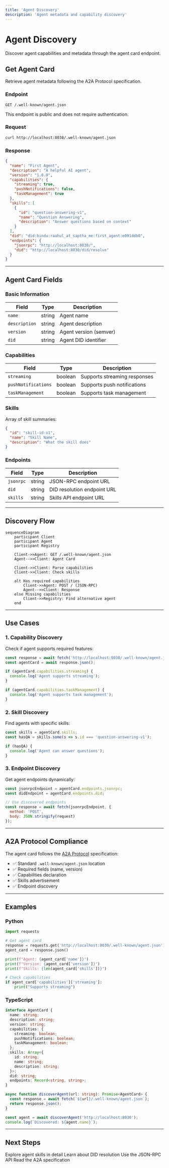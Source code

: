 ```yaml
---
title: 'Agent Discovery'
description: 'Agent metadata and capability discovery'
---
```


# Agent Discovery

Discover agent capabilities and metadata through the agent card endpoint.

## Get Agent Card

Retrieve agent metadata following the A2A Protocol specification.

### Endpoint

```
GET /.well-known/agent.json
```

<Note>
  This endpoint is public and does not require authentication.
</Note>

### Request

```bash
curl http://localhost:8030/.well-known/agent.json
```

### Response

```json
{
  "name": "First Agent",
  "description": "A helpful AI agent",
  "version": "1.0.0",
  "capabilities": {
    "streaming": true,
    "pushNotifications": false,
    "taskManagement": true
  },
  "skills": [
    {
      "id": "question-answering-v1",
      "name": "Question Answering",
      "description": "Answer questions based on context"
    }
  ],
  "did": "did:bindu:raahul_at_saptha_me:first_agent:e091ddb0",
  "endpoints": {
    "jsonrpc": "http://localhost:8030/",
    "did": "http://localhost:8030/did/resolve"
  }
}
```

---

## Agent Card Fields

### Basic Information

| Field | Type | Description |
|-------|------|-------------|
| `name` | string | Agent name |
| `description` | string | Agent description |
| `version` | string | Agent version (semver) |
| `did` | string | Agent DID identifier |

### Capabilities

| Field | Type | Description |
|-------|------|-------------|
| `streaming` | boolean | Supports streaming responses |
| `pushNotifications` | boolean | Supports push notifications |
| `taskManagement` | boolean | Supports task management |

### Skills

Array of skill summaries:

```json
{
  "id": "skill-id-v1",
  "name": "Skill Name",
  "description": "What the skill does"
}
```

### Endpoints

| Field | Type | Description |
|-------|------|-------------|
| `jsonrpc` | string | JSON-RPC endpoint URL |
| `did` | string | DID resolution endpoint URL |
| `skills` | string | Skills API endpoint URL |

---

## Discovery Flow

```mermaid
sequenceDiagram
    participant Client
    participant Agent
    participant Registry

    Client->>Agent: GET /.well-known/agent.json
    Agent-->>Client: Agent Card
    
    Client->>Client: Parse capabilities
    Client->>Client: Check skills
    
    alt Has required capabilities
        Client->>Agent: POST / (JSON-RPC)
        Agent-->>Client: Response
    else Missing capabilities
        Client->>Registry: Find alternative agent
    end
```

---

## Use Cases

### 1. Capability Discovery

Check if agent supports required features:

```javascript
const response = await fetch('http://localhost:8030/.well-known/agent.json');
const agentCard = await response.json();

if (agentCard.capabilities.streaming) {
  console.log('Agent supports streaming');
}

if (agentCard.capabilities.taskManagement) {
  console.log('Agent supports task management');
}
```

### 2. Skill Discovery

Find agents with specific skills:

```javascript
const skills = agentCard.skills;
const hasQA = skills.some(s => s.id === 'question-answering-v1');

if (hasQA) {
  console.log('Agent can answer questions');
}
```

### 3. Endpoint Discovery

Get agent endpoints dynamically:

```javascript
const jsonrpcEndpoint = agentCard.endpoints.jsonrpc;
const didEndpoint = agentCard.endpoints.did;

// Use discovered endpoints
const response = await fetch(jsonrpcEndpoint, {
  method: 'POST',
  body: JSON.stringify(request)
});
```

---

## A2A Protocol Compliance

The agent card follows the [A2A Protocol](https://github.com/google-agentic-commerce/a2a) specification:

- ✅ Standard `.well-known/agent.json` location
- ✅ Required fields (name, version)
- ✅ Capabilities declaration
- ✅ Skills advertisement
- ✅ Endpoint discovery

---

## Examples

### Python

```python
import requests

# Get agent card
response = requests.get('http://localhost:8030/.well-known/agent.json')
agent_card = response.json()

print(f"Agent: {agent_card['name']}")
print(f"Version: {agent_card['version']}")
print(f"Skills: {len(agent_card['skills'])}")

# Check capabilities
if agent_card['capabilities']['streaming']:
    print("Supports streaming")
```

### TypeScript

```typescript
interface AgentCard {
  name: string;
  description: string;
  version: string;
  capabilities: {
    streaming: boolean;
    pushNotifications: boolean;
    taskManagement: boolean;
  };
  skills: Array<{
    id: string;
    name: string;
    description: string;
  }>;
  did: string;
  endpoints: Record<string, string>;
}

async function discoverAgent(url: string): Promise<AgentCard> {
  const response = await fetch(`${url}/.well-known/agent.json`);
  return response.json();
}

const agent = await discoverAgent('http://localhost:8030');
console.log(`Discovered: ${agent.name}`);
```

---

## Next Steps

<CardGroup cols={2}>
  <Card title="Skills API" icon="star" href="/api/skills">
    Explore agent skills in detail
  </Card>
  <Card title="DID Resolution" icon="fingerprint" href="/api/did">
    Learn about DID resolution
  </Card>
  <Card title="JSON-RPC" icon="code" href="/api/jsonrpc">
    Use the JSON-RPC API
  </Card>
  <Card title="A2A Protocol" icon="book-open" href="https://github.com/google-agentic-commerce/a2a">
    Read the A2A specification
  </Card>
</CardGroup>
